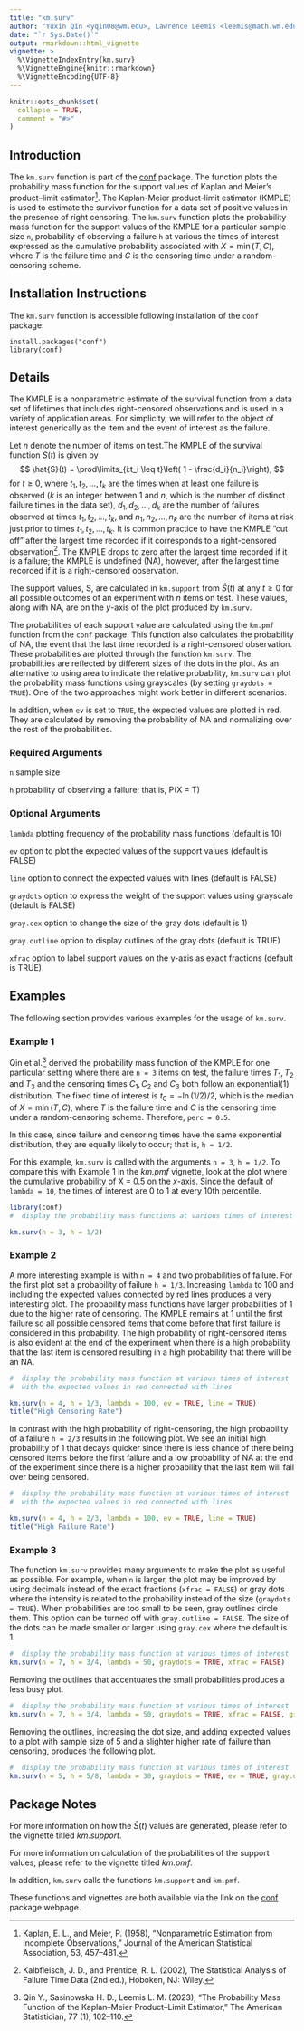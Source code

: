 ---
title: "km.surv"
author: "Yuxin Qin <yqin08@wm.edu>, Lawrence Leemis <leemis@math.wm.edu>, Heather Sasinowska <hdsasinowska@wm.edu>"
date: "`r Sys.Date()`"
output: rmarkdown::html_vignette
vignette: >
  %\VignetteIndexEntry{km.surv}
  %\VignetteEngine{knitr::rmarkdown}
  %\VignetteEncoding{UTF-8} 
---

```{r setup, include = FALSE}
knitr::opts_chunk$set(
  collapse = TRUE,
  comment = "#>"
)
```

## Introduction

The `km.surv` function is part of the [conf](https://CRAN.R-project.org/package=conf) package. The function plots the probability mass function for the support values of Kaplan and Meier's product–limit estimator[^1]. The Kaplan-Meier product-limit estimator (KMPLE) is used to estimate the survivor function for a data set of positive values in the presence of right censoring. The `km.surv` function plots the probability mass function for the support values of the KMPLE for a particular sample size `n`, probability of observing a failure `h` at various the times of interest expressed as the cumulative probability  associated with $X = \min(T, C)$, where $T$ is the failure time and $C$ is the censoring time under a random-censoring scheme.

[^1]: Kaplan, E. L., and Meier, P. (1958), “Nonparametric Estimation from Incomplete Observations,” Journal of the American Statistical Association, 53, 457–481.


## Installation Instructions

The `km.surv` function is accessible following installation of the `conf` package:

```         
install.packages("conf")
library(conf)
```

## Details
The KMPLE is a nonparametric estimate of the survival function
from a data set of lifetimes that includes right-censored
observations and is used in a variety of application areas.
For simplicity, we will refer to the object of interest
generically as the item and the event of interest
as the failure.

Let $n$ denote the number of items on test.The KMPLE of the survival function $S(t)$ is given by
$$
\hat{S}(t) =
\prod\limits_{i:t_i \leq t}\left( 1 - \frac{d_i}{n_i}\right),
$$
for $t \ge 0$,
where $t_1, \, t_2, \, \ldots, \, t_k$ are the times when 
at least one failure is observed ($k$ is an integer between
1 and $n$, which is the number of distinct failure times in
the data set),
$d_1, \, d_2, \, \ldots, \, d_k$ are the
number of failures observed at times
$t_1, \, t_2, \, \ldots, \, t_k$, 
and 
$n_1, \, n_2, \, \ldots, \, n_k$ are
the number of items at risk just prior to times 
$t_1, \, t_2, \, \ldots, \, t_k$.
It is common practice to have the KMPLE "cut off" after
the largest time recorded if it corresponds to a 
right-censored observation[^2].
The KMPLE drops to zero after the
largest time recorded if it is a failure;
the KMPLE is undefined (NA), however, after the
largest time recorded if it is a right-censored
observation.

The support values, S, are calculated in `km.support` from $\hat{S}(t)$ at any $t \ge 0$ 
for all possible outcomes of an experiment with $n$ items on test. These values, along with NA, are on the $y$-axis of the plot produced by `km.surv`. 

The probabilities of each support value are calculated using the `km.pmf` function from the `conf` package. This function also calculates the probability of NA, the event that the last time recorded is a right-censored observation.
These probabilities are plotted through the function `km.surv`. The probabilities are reflected by different sizes of the dots in the plot. As an alternative to using area to indicate the relative probability, `km.surv` can plot the probability mass functions using grayscales (by setting `graydots = TRUE`). One of the two approaches might work better in different scenarios.

In addition, when `ev` is set to `TRUE`, the expected values are plotted in red. They are calculated by removing the probability of NA and normalizing over the rest of the probabilities.

[^2]: Kalbfleisch, J. D., and Prentice, R. L. (2002),
The Statistical Analysis of Failure Time Data (2nd ed.),
Hoboken, NJ: Wiley. 

### Required Arguments

`n` sample size

`h`	probability of observing a failure; that is, P(X = T)


### Optional Arguments
`lambda` plotting frequency of the probability mass functions (default is 10)

`ev`	option to plot the expected values of the support values (default is FALSE)

`line`	option to connect the expected values with lines (default is FALSE)

`graydots`	option to express the weight of the support values using grayscale (default is FALSE)

`gray.cex`	option to change the size of the gray dots (default is 1)

`gray.outline`	option to display outlines of the gray dots (default is TRUE)

`xfrac`	option to label support values on the y-axis as exact fractions (default is TRUE)



## Examples
The following section provides various examples for the usage of `km.surv`.

### Example 1

Qin et al.[^3] derived the probability mass function of the
KMPLE for one particular setting where there are `n = 3` items on test,
the failure times $T_1,T_2$ and $T_3$ and the censoring times $C_1,C_2$ and $C_3$ 
both follow an exponential(1) distribution. The fixed time of interest
is $t_0 = -\ln(1/2)/2$, which is the median of $X = \min(T, C)$, where $T$ is the failure time and $C$ is the censoring time under a random-censoring scheme. Therefore, `perc = 0.5`.

In this case, since failure and censoring times have the same exponential distribution, they are equally likely to occur; that is, `h = 1/2`.

For this example, `km.surv` is called with the arguments `n = 3`, `h = 1/2`. To compare this with Example 1 in the *km.pmf* vignette, look at the plot where the cumulative probability of X = 0.5 on the $x$-axis. Since the default of `lambda = 10`, the times of interest are 0 to 1 at every 10th percentile.


```{r, fig.width = 6, fig.height = 5, fig.show = 'hold'}
library(conf)
#  display the probability mass functions at various times of interest

km.surv(n = 3, h = 1/2)

``` 

[^3]: Qin Y., Sasinowska H. D., Leemis L. M. (2023), “The Probability Mass Function of the Kaplan–Meier Product–Limit Estimator,” The American Statistician, 77 (1), 102–110.

### Example 2
A more interesting example is with `n = 4` and two probabilities of failure.
For the first plot set a probability of failure `h = 1/3`. Increasing `lambda` to 100 and including the expected values connected by red lines produces a very interesting  plot. The probability mass functions have larger probabilities of 1 due to the higher rate of censoring. The KMPLE remains at 1 until the first failure so all possible censored items that come before that first failure is considered in this probability. The high probability of right-censored items is also evident at the end of the experiment when there is a high probability that the last item is censored resulting in a high probability that there will be an NA.

```{r, fig.width = 6, fig.height = 5, fig.show = 'hold'}
#  display the probability mass function at various times of interest
#  with the expected values in red connected with lines

km.surv(n = 4, h = 1/3, lambda = 100, ev = TRUE, line = TRUE)
title("High Censoring Rate")

```


In contrast with the high probability of right-censoring, the high probability of a failure `h = 2/3` results in the following plot. We see an initial high probability of 1 that decays quicker since there is less chance of there being censored items before the first failure and a low probability of NA at the end of the experiment since there is a higher probability that the last item will fail over being censored. 

```{r, fig.width = 6, fig.height = 5, fig.show = 'hold'}
#  display the probability mass function at various times of interest
#  with the expected values in red connected with lines

km.surv(n = 4, h = 2/3, lambda = 100, ev = TRUE, line = TRUE)
title("High Failure Rate")
```


### Example 3

The function `km.surv` provides many arguments to make the plot as useful as possible. For example, when `n` is larger, the plot may be improved by using decimals instead of the exact fractions (`xfrac = FALSE`) or gray dots where the intensity is related to the probability instead of the size (`graydots = TRUE`). When probabilities are too small to be seen, gray outlines circle them. This option can be turned off with `gray.outline = FALSE`. The size of the dots can be made smaller or larger using `gray.cex` where the default is 1.

```{r, fig.width = 6, fig.height = 5, fig.show = 'hold'}
#  display the probability mass function at various times of interest
km.surv(n = 7, h = 3/4, lambda = 50, graydots = TRUE, xfrac = FALSE)
```

Removing the outlines that accentuates the small probabilities produces a less busy plot.

```{r, fig.width = 6, fig.height = 5, fig.show = 'hold'}
#  display the probability mass function at various times of interest
km.surv(n = 7, h = 3/4, lambda = 50, graydots = TRUE, xfrac = FALSE, gray.outline = FALSE)
```

Removing the outlines, increasing the dot size, and adding expected values to a plot with sample size of 5 and a slighter higher rate of failure than censoring, produces the following plot.

```{r, fig.width = 6, fig.height = 5, fig.show = 'hold'}
#  display the probability mass function at various times of interest
km.surv(n = 5, h = 5/8, lambda = 30, graydots = TRUE, ev = TRUE, gray.outline = FALSE, gray.cex = 1.25)
```

## Package Notes
For more information on how the $\hat{S}(t)$ values are generated, please refer to the vignette titled *km.support*.

For more information on calculation of the probabilities of the support values, please refer to the vignette titled *km.pmf*.

In addition, `km.surv` calls the functions `km.support` and `km.pmf`. 

These functions and vignettes are both available via the link on the [conf](https://CRAN.R-project.org/package=conf) package webpage. 